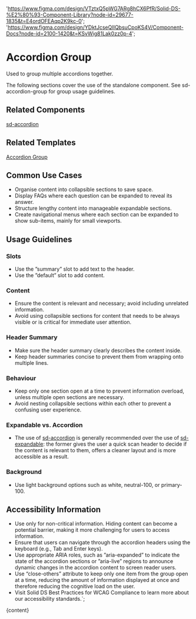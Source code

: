 

  'https://www.figma.com/design/VTztxQ5pWG7ARg8hCX6PfR/Solid-DS-%E2%80%93-Component-Library?node-id=29677-1835&t=E4ordOFEAqp2K9kc-0';
  'https://www.figma.com/design/YDktJcseQIIQbsuCpoKS4V/Component-Docs?node-id=2100-1420&t=KSvWig81Lak0zz0p-4';

# Accordion Group

Used to group multiple accordions together.

The following sections cover the use of the standalone component. See sd-accordion-group for group usage guidelines.

<DefaultStory />

<DocumentationLinks storybookLink="${storybookLink}" figmaLibrary="${figmaLibrary}" figmaDocs="${figmaDocs}" />

## Related Components

[sd-accordion](?path=/docs/components-sd-accordion--docs)

## Related Templates

[Accordion Group](?path=/docs/templates-accordion-group--docs)

## Common Use Cases

- Organise content into collapsible sections to save space.
- Display FAQs where each question can be expanded to reveal its answer.
- Structure lengthy content into manageable expandable sections.
- Create navigational menus where each section can be expanded to show sub-items, mainly for small viewports.

## Usage Guidelines

### Slots

- Use the ”summary” slot to add text to the header.
- Use the ”default” slot to add content.

### Content

- Ensure the content is relevant and necessary; avoid including unrelated information.
- Avoid using collapsible sections for content that needs to be always visible or is critical for immediate user attention.

### Header Summary

- Make sure the header summary clearly describes the content inside.
- Keep header summaries concise to prevent them from wrapping onto multiple lines.

### Behaviour

- Keep only one section open at a time to prevent information overload, unless multiple open sections are necessary.
- Avoid nesting collapsible sections within each other to prevent a confusing user experience.

### Expandable vs. Accordion

- The use of [sd-accordion](?path=/docs/components-sd-accordion--docs) is generally recommended over the use of [sd-expandable](?path=/docs/components-sd-expandable--docs): the former gives the user a quick scan header to decide if the content is relevant to them, offers a cleaner layout and is more accessible as a result.

### Background

- Use light background options such as white, neutral-100, or primary-100.

## Accessibility Information

- Use only for non-critical information. Hiding content can become a potential barrier, making it more challenging for users to access information.
- Ensure that users can navigate through the accordion headers using the keyboard (e.g., Tab and Enter keys).
- Use appropriate ARIA roles, such as ”aria-expanded” to indicate the state of the accordion sections or ”aria-live” regions to announce dynamic changes in the accordion content to screen reader users.
- Use “close-others” attribute to keep only one item from the group open at a time, reducing the amount of information displayed at once and therefore reducing the cognitive load on the user.
- Visit <sd-link href="https://www.figma.com/design/YDktJcseQIIQbsuCpoKS4V/Component-Docs?node-id=10708-5011&t=Z1FxSGWkmXG5r5sw-4" target="_blank">Solid DS Best Practices for WCAG Compliance</sd-link> to learn more about our accessibility standards.`;

<Meta title="Components/sd-accordion-group/Overview" />

<OverviewFormatter story={AccordionGroupStories.Default}>{content}</OverviewFormatter>
